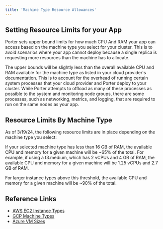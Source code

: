 ```yaml
---
title: 'Machine Type Resource Allowances'
---
```


## Setting Resource Limits for your App[](#setting-resource-limits-for-your-app 'Direct link to heading')

Porter sets upper bound limits for how much CPU And RAM your app can access based on the machine type you select for your cluster. This is to avoid scenarios where your app cannot deploy because a single replica is requesting more resources than the machine has to allocate.

The upper bounds will be slightly less than the overall available CPU and RAM available for the machine type as listed in your cloud provider's documentation. This is to account for the overhead of running certain system processes that your cloud provider and Porter deploy to your cluster. While Porter attempts to offload as many of these processes as possible to the system and monitoring node groups, there are some processes, such as networking, metrics, and logging, that are required to run on the same nodes as your app.

## Resource Limits By Machine Type[](#resource-limits-by-machine-type 'Direct link to heading')

As of 3/19/24, the following resource limits are in place depending on the machine type you select:

If your selected machine type has less than 16 GB of RAM, the available CPU and memory for a given machine will be ~65% of the total. For example, if using a t3.medium, which has 2 vCPUs and 4 GB of RAM, the available CPU and memory for a given machine will be 1.25 vCPUs and 2.7 GB of RAM.

For larger instance types above this threshold, the available CPU and memory for a given machine will be ~90% of the total.

## Reference Links[](#reference-links 'Direct link to heading')

- [AWS EC2 Instance Types](https://aws.amazon.com/ec2/instance-types/)
- [GCP Machine Types](https://cloud.google.com/compute/docs/machine-types)
- [Azure VM Sizes](https://docs.microsoft.com/en-us/azure/virtual-machines/sizes)
